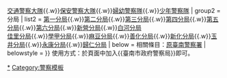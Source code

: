{{Navbox
| name  = 臺南市政府警察局
| title = [[臺南市政府警察局]]
| titlestyle = 
| groupstyle = 
| state = collapsed
| style = width: 100%
| image = [[File:Republic of China Police Logo.svg|80px|中華民國警察徽章]]
| group1 = 大隊、隊
| list1 = [[臺南市政府警察局刑事警察大隊|刑事警察大隊]]{{.w}}[[臺南市政府警察局交通警察大隊|交通警察大隊]]{{.w}}[[臺南市政府警察局保安警察大隊|保安警察大隊]]{{.w}}[[臺南市政府警察局婦幼警察隊|婦幼警察隊]]{{.w}}[[臺南市政府警察局少年警察隊|少年警察隊]]
| group2 = 分局
| list2 = [[臺南市政府警察局第一分局|第一分局]]{{.w}}[[臺南市政府警察局第二分局|第二分局]]{{.w}}[[臺南市政府警察局第三分局|第三分局]]{{.w}}[[臺南市政府警察局第四分局|第四分局]]{{.w}}[[臺南市政府警察局第五分局|第五分局]]{{.w}}[[臺南市政府警察局第六分局|第六分局]]{{.w}}[[臺南市政府警察局新營分局|新營分局]]{{.w}}[[臺南市政府警察局白河分局|白河分局]]<br>[[臺南市政府警察局佳里分局|佳里分局]]{{.w}}[[臺南市政府警察局學甲分局|學甲分局]]{{.w}}[[臺南市政府警察局麻豆分局|麻豆分局]]{{.w}}[[臺南市政府警察局善化分局|善化分局]]{{.w}}[[臺南市政府警察局新化分局|新化分局]]{{.w}}[[臺南市政府警察局玉井分局|玉井分局]]{{.w}}[[臺南市政府警察局永康分局|永康分局]]{{.w}}[[臺南市政府警察局歸仁分局|歸仁分局]]
| below  = 相關條目：[[原臺南警察署]]
| belowstyle =
}}
<noinclude>
使用方式：於頁面中加入<nowiki>{{臺南市政府警察局}}</nowiki>即可。
[[Category:臺南市警察局|*]]
[[Category:警察模板]]
</noinclude>